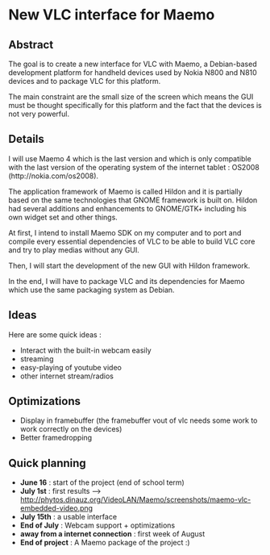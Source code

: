 {{SoCProject|year=2008|student=[[User:Phytos|Antoine Lejeune]]|mentor=Rafaël Carré}}

=New VLC interface for Maemo=

==Abstract==

The goal is to create a new interface for VLC with Maemo, a Debian-based development platform for handheld devices used by Nokia N800 and N810 devices and to package VLC for this platform.

The main constraint are the small size of the screen which means the GUI must be thought specifically for this platform and the fact that the devices is not very powerful.

==Details==

I will use Maemo 4 which is the last version and which is only compatible with the last version of the operating system of the internet tablet : OS2008 (http://nokia.com/os2008).

The application framework of Maemo is called Hildon and it is partially based on the same technologies that GNOME framework is built on. Hildon had several additions and enhancements to GNOME/GTK+ including his own widget set and other things.

At first, I intend to install Maemo SDK on my computer and to port and compile every essential dependencies of VLC to be able to build VLC core and try to play medias without any GUI.

Then, I will start the development of the new GUI with Hildon framework.

In the end, I will have to package VLC and its dependencies for Maemo which use the same packaging system as Debian.

==Ideas==

Here are some quick ideas :

* Interact with the built-in webcam easily
* streaming
* easy-playing of youtube video
* other internet stream/radios

==Optimizations==

* Display in framebuffer (the framebuffer vout of vlc needs some work to work correctly on the devices)
* Better framedropping

==Quick planning==

* '''June 16''' : start of the project (end of school term)
* '''July 1st''' : first results --> http://phytos.dinauz.org/VideoLAN/Maemo/screenshots/maemo-vlc-embedded-video.png
* '''July 15th''' : a usable interface
* '''End of July''' : Webcam support + optimizations
* '''away from a internet connection''' : first week of August
* '''End of project''' : A Maemo package of the project :)